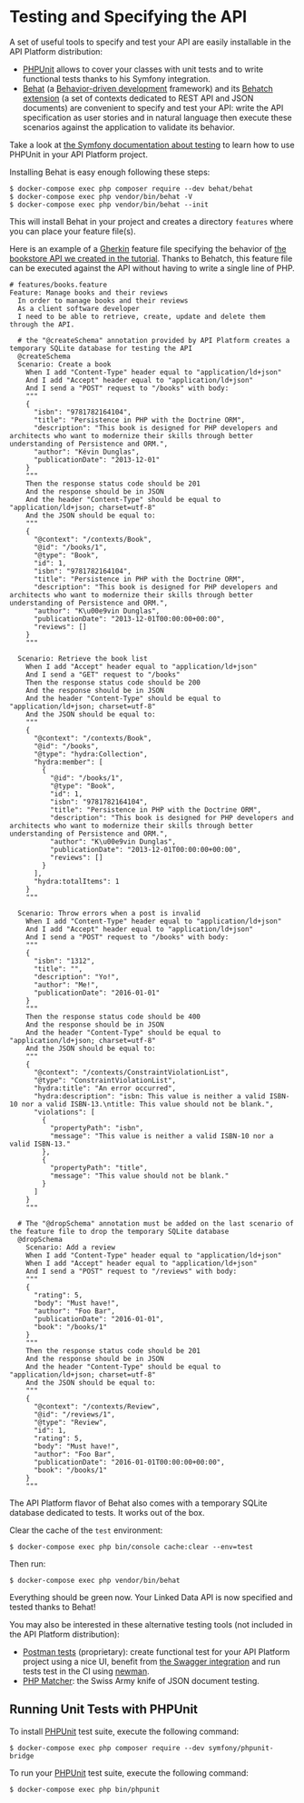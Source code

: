 # Testing and Specifying the API

A set of useful tools to specify and test your API are easily installable in the API Platform distribution:

- [PHPUnit](https://phpunit.de/) allows to cover your classes with unit tests and to write functional tests thanks to his
  Symfony integration.
- [Behat](http://docs.behat.org/) (a [Behavior-driven development](http://en.wikipedia.org/wiki/Behavior-driven_development)
  framework) and its [Behatch extension](https://github.com/Behatch/contexts) (a set of contexts dedicated to REST API and
  JSON documents) are convenient to specify and test your API: write the API specification as user stories and in natural
  language then execute these scenarios against the application to validate its behavior.

Take a look at [the Symfony documentation about testing](https://symfony.com/doc/current/testing.html) to learn how to use
PHPUnit in your API Platform project.

Installing Behat is easy enough following these steps:

    $ docker-compose exec php composer require --dev behat/behat
    $ docker-compose exec php vendor/bin/behat -V
    $ docker-compose exec php vendor/bin/behat --init

This will install Behat in your project and creates a directory `features` where you can place your feature file(s).

Here is an example of a [Gherkin](http://docs.behat.org/en/latest/user_guide/gherkin.html) feature file specifying the behavior
of [the bookstore API we created in the tutorial](index.md). Thanks to Behatch, this feature file can be executed against
the API without having to write a single line of PHP.

```gherkin
# features/books.feature
Feature: Manage books and their reviews
  In order to manage books and their reviews
  As a client software developer
  I need to be able to retrieve, create, update and delete them through the API.

  # the "@createSchema" annotation provided by API Platform creates a temporary SQLite database for testing the API
  @createSchema
  Scenario: Create a book
    When I add "Content-Type" header equal to "application/ld+json"
    And I add "Accept" header equal to "application/ld+json"
    And I send a "POST" request to "/books" with body:
    """
    {
      "isbn": "9781782164104",
      "title": "Persistence in PHP with the Doctrine ORM",
      "description": "This book is designed for PHP developers and architects who want to modernize their skills through better understanding of Persistence and ORM.",
      "author": "Kévin Dunglas",
      "publicationDate": "2013-12-01"
    }
    """
    Then the response status code should be 201
    And the response should be in JSON
    And the header "Content-Type" should be equal to "application/ld+json; charset=utf-8"
    And the JSON should be equal to:
    """
    {
      "@context": "/contexts/Book",
      "@id": "/books/1",
      "@type": "Book",
      "id": 1,
      "isbn": "9781782164104",
      "title": "Persistence in PHP with the Doctrine ORM",
      "description": "This book is designed for PHP developers and architects who want to modernize their skills through better understanding of Persistence and ORM.",
      "author": "K\u00e9vin Dunglas",
      "publicationDate": "2013-12-01T00:00:00+00:00",
      "reviews": []
    }
    """

  Scenario: Retrieve the book list
    When I add "Accept" header equal to "application/ld+json"
    And I send a "GET" request to "/books"
    Then the response status code should be 200
    And the response should be in JSON
    And the header "Content-Type" should be equal to "application/ld+json; charset=utf-8"
    And the JSON should be equal to:
    """
    {
      "@context": "/contexts/Book",
      "@id": "/books",
      "@type": "hydra:Collection",
      "hydra:member": [
        {
          "@id": "/books/1",
          "@type": "Book",
          "id": 1,
          "isbn": "9781782164104",
          "title": "Persistence in PHP with the Doctrine ORM",
          "description": "This book is designed for PHP developers and architects who want to modernize their skills through better understanding of Persistence and ORM.",
          "author": "K\u00e9vin Dunglas",
          "publicationDate": "2013-12-01T00:00:00+00:00",
          "reviews": []
        }
      ],
      "hydra:totalItems": 1
    }
    """

  Scenario: Throw errors when a post is invalid
    When I add "Content-Type" header equal to "application/ld+json"
    And I add "Accept" header equal to "application/ld+json"
    And I send a "POST" request to "/books" with body:
    """
    {
      "isbn": "1312",
      "title": "",
      "description": "Yo!",
      "author": "Me!",
      "publicationDate": "2016-01-01"
    }
    """
    Then the response status code should be 400
    And the response should be in JSON
    And the header "Content-Type" should be equal to "application/ld+json; charset=utf-8"
    And the JSON should be equal to:
    """
    {
      "@context": "/contexts/ConstraintViolationList",
      "@type": "ConstraintViolationList",
      "hydra:title": "An error occurred",
      "hydra:description": "isbn: This value is neither a valid ISBN-10 nor a valid ISBN-13.\ntitle: This value should not be blank.",
      "violations": [
        {
          "propertyPath": "isbn",
          "message": "This value is neither a valid ISBN-10 nor a valid ISBN-13."
        },
        {
          "propertyPath": "title",
          "message": "This value should not be blank."
        }
      ]
    }
    """

  # The "@dropSchema" annotation must be added on the last scenario of the feature file to drop the temporary SQLite database
  @dropSchema
    Scenario: Add a review
    When I add "Content-Type" header equal to "application/ld+json"
    When I add "Accept" header equal to "application/ld+json"
    And I send a "POST" request to "/reviews" with body:
    """
    {
      "rating": 5,
      "body": "Must have!",
      "author": "Foo Bar",
      "publicationDate": "2016-01-01",
      "book": "/books/1"
    }
    """
    Then the response status code should be 201
    And the response should be in JSON
    And the header "Content-Type" should be equal to "application/ld+json; charset=utf-8"
    And the JSON should be equal to:
    """
    {
      "@context": "/contexts/Review",
      "@id": "/reviews/1",
      "@type": "Review",
      "id": 1,
      "rating": 5,
      "body": "Must have!",
      "author": "Foo Bar",
      "publicationDate": "2016-01-01T00:00:00+00:00",
      "book": "/books/1"
    }
    """
```

The API Platform flavor of Behat also comes with a temporary SQLite database dedicated to tests. It works out of the box.

Clear the cache of the `test` environment:

    $ docker-compose exec php bin/console cache:clear --env=test

Then run:

    $ docker-compose exec php vendor/bin/behat

Everything should be green now. Your Linked Data API is now specified and tested thanks to Behat!

You may also be interested in these alternative testing tools (not included in the API Platform distribution):

- [Postman tests](https://www.getpostman.com/docs/writing_tests) (proprietary): create functional test for your API Platform project
  using a nice UI, benefit from [the Swagger integration](https://www.getpostman.com/docs/importing_swagger) and run tests
  test in the CI using [newman](https://github.com/postmanlabs/newman).
- [PHP Matcher](https://github.com/coduo/php-matcher): the Swiss Army knife of JSON document testing.

## Running Unit Tests with PHPUnit

To install [PHPUnit](https://phpunit.de/) test suite, execute the following command:

    $ docker-compose exec php composer require --dev symfony/phpunit-bridge

To run your [PHPUnit](https://phpunit.de/) test suite, execute the following command:

    $ docker-compose exec php bin/phpunit
